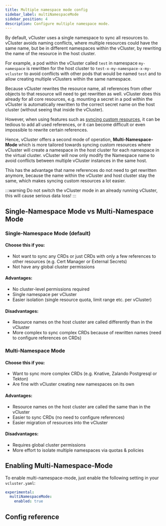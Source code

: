 ```yaml
---
title: Multiple namespace mode config
sidebar_label: multiNamespaceMode
sidebar_position: 4
description: Configure multiple namespace mode.
---
```



By default, vCluster uses a single namespace to sync all resources to. vCluster avoids naming conflicts, where multiple resources could have the same name, but be in different namespaces within the vCluster, by rewriting the name of the resource in the host cluster.

For example, a pod within the vCluster called `test` in namespace `my-namespace` is rewritten for the host cluster to `test-x-my-namespace-x-my-vcluster` to avoid conflicts with other pods that would be named `test` and to allow creating multiple vClusters within the same namespace.

Because vCluster rewrites the resource name, all references from other objects to that resource will need to get rewritten as well. vCluster does this already for all core resources, e.g. mounting a secret in a pod within the vCluster is automatically rewritten to the correct secret name on the host cluster (without seeing that inside the vCluster).

However, when using features such as [syncing custom resources](../sync/to-host/advanced/custom-resource-definitions), it can be tedious to add all used references, or it can become difficult or even impossible to rewrite certain references.

Hence, vCluster offers a second mode of operation, **Multi-Namespace-Mode** which is more tailored towards syncing custom resources where vCluster will create a namespace in the host cluster for each namespace in the virtual cluster. vCluster will now only modify the Namespace name to avoid conflicts between multiple vCluster instances in the same host.

This has the advantage that name references do not need to get rewritten anymore, because the name within the vCluster and host cluster stay the same, which makes syncing custom resources a lot easier.

:::warning
Do not switch the vCluster mode in an already running vCluster, this will cause serious data loss!
:::

## Single-Namespace Mode vs Multi-Namespace Mode

### Single-Namespace Mode (default)

#### Choose this if you:

* Not want to sync any CRDs or just CRDs with only a few references to other resources (e.g. Cert Manager or External Secrets)
* Not have any global cluster permissions

#### Advantages:
* No cluster-level permissions required
* Single namespace per vCluster
* Easier isolation (single resource quota, limit range etc. per vCluster)

#### Disadvantages:
* Resource names on the host cluster are called differently than in the vCluster
* More complex to sync complex CRDs because of rewritten names (need to configure references on CRDs)

### Multi-Namespace Mode

#### Choose this if you:
* Want to sync more complex CRDs (e.g. Knative, Zalando Postgresql or Tekton)
* Are fine with vCluster creating new namespaces on its own

#### Advantages:
* Resource names on the host cluster are called the same than in the vCluster
* Easier to sync CRDs (no need to configure references)
* Easier migration of resources into the vCluster

#### Disadvantages:
* Requires global cluster permissions
* More effort to isolate multiple namespaces via quotas & policies


## Enabling Multi-Namespace-Mode

To enable multi-namespace-mode, just enable the following setting in your `vcluster.yaml`:
```yaml
experimental:
  multiNamespaceMode:
    enabled: true
```

## Config reference

<MultiNamespaceMode/>
